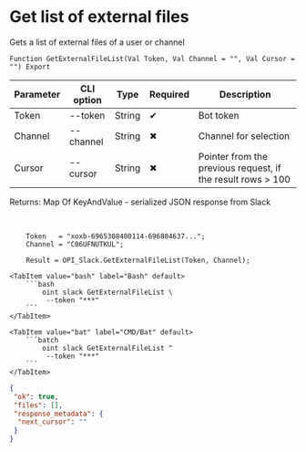 ﻿---
sidebar_position: 1
---


# Get list of external files
 Gets a list of external files of a user or channel



`Function GetExternalFileList(Val Token, Val Channel = "", Val Cursor = "") Export`

  | Parameter | CLI option | Type | Required | Description |
  |-|-|-|-|-|
  | Token | --token | String | &#x2714; | Bot token |
  | Channel | --channel | String | &#x2716; | Channel for selection |
  | Cursor | --cursor | String | &#x2716; | Pointer from the previous request, if the result rows > 100 |

  
  Returns:  Map Of KeyAndValue - serialized JSON response from Slack

<br/>




```bsl title="1C:Enterprise/OneScript code example"
    Token   = "xoxb-6965308400114-696804637...";
    Channel = "C06UFNUTKUL";

    Result = OPI_Slack.GetExternalFileList(Token, Channel);
```
 

 <Tabs>
  
    <TabItem value="bash" label="Bash" default>
        ```bash
            oint slack GetExternalFileList \
             --token "***"
        ```
    </TabItem>
  
    <TabItem value="bat" label="CMD/Bat" default>
        ```batch
            oint slack GetExternalFileList ^
             --token "***"
        ```
    </TabItem>
</Tabs>


```json title="Result"
{
 "ok": true,
 "files": [],
 "response_metadata": {
  "next_cursor": ""
 }
}
```
